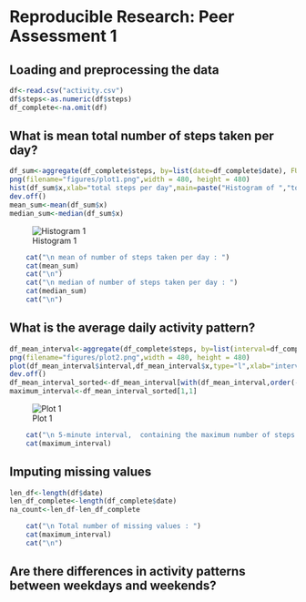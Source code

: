 # Reproducible Research: Peer Assessment 1


## Loading and preprocessing the data
```r
df<-read.csv("activity.csv")
df$steps<-as.numeric(df$steps)
df_complete<-na.omit(df)
```
## What is mean total number of steps taken per day?
```r
df_sum<-aggregate(df_complete$steps, by=list(date=df_complete$date), FUN=sum)
png(filename="figures/plot1.png",width = 480, height = 480)
hist(df_sum$x,xlab="total steps per day",main=paste("Histogram of ","total steps per day"))
dev.off()
mean_sum<-mean(df_sum$x)
median_sum<-median(df_sum$x)
```
![Histogram 1 ](figures/plot1.png)
```r
    cat("\n mean of number of steps taken per day : ")
    cat(mean_sum)
    cat("\n")
    cat("\n median of number of steps taken per day : ")
    cat(median_sum)
    cat("\n")
```


## What is the average daily activity pattern?
```r
df_mean_interval<-aggregate(df_complete$steps, by=list(interval=df_complete$interval), FUN=mean)
png(filename="figures/plot2.png",width = 480, height = 480)
plot(df_mean_interval$interval,df_mean_interval$x,type="l",xlab="interval",ylab="mean number of steps per interval",main="average daily activity pattern")
dev.off()
df_mean_interval_sorted<-df_mean_interval[with(df_mean_interval,order(-x)),]
maximum_interval<-df_mean_interval_sorted[1,1]
```
![Plot 1 ](figures/plot2.png)
```r
    cat("\n 5-minute interval,  containing the maximum number of steps : ")
    cat(maximum_interval)
```
## Imputing missing values
```r
len_df<-length(df$date)
len_df_complete<-length(df_complete$date)
na_count<-len_df-len_df_complete
```
```r
    cat("\n Total number of missing values : ")
    cat(maximum_interval)
    cat("\n")
```

## Are there differences in activity patterns between weekdays and weekends?
